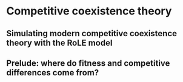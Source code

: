 # Competitive coexistence theory {#coexistence}

## Simulating modern competitive coexistence theory with the RoLE model

## Prelude: where do fitness and competitive differences come from?
